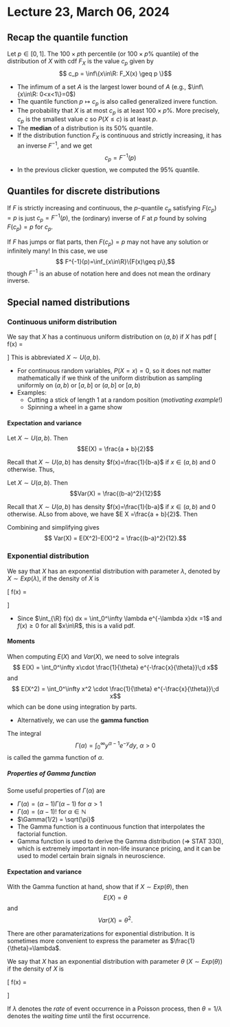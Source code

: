 # Lecture 23, March 06, 2024


## Recap the quantile function

::: {.definition name="Quantile"}
Let $p\in[0,1]$. The $100\times p$th percentile (or $100\times p\%$  quantile) of the distribution of $X$ with cdf $F_X$ is the value $c_p$ given by
        $$ c_p = \inf\{x\in\R: F_X(x) \geq p \}$$
:::

+ The infimum of a set $A$ is the largest lower bound of $A$  (e.g., $\inf\{x\in\R: 0<x<1\}=0$)
+ The quantile function $p\mapsto c_p$ is also called generalized invere function.
+ The probability that $X$ is at most $c_p$ is at least $100\times p$\%. More precisely, $c_p$ is the smallest value $c$ so $P(X\leq c)$ is at least $p$.
+ The **median** of a distribution is its 50\% quantile.
+ If the distribution function $F_X$ is continuous and strictly increasing, it has an inverse $F^{-1}$, and we get
    $$ c_p = F^{-1}(p)$$
+ In the previous clicker question, we computed the 95\% quantile. 

## Quantiles for discrete distributions

If $F$ is strictly increasing and continuous, the $p$-quantile $c_p$ satisfying $F(c_p)=p$ is just  $c_p=F^{-1}(p)$, the (ordinary) inverse of $F$ at $p$ found by solving $F(c_p)=p$ for $c_p$. 

If $F$ has jumps or flat parts, then $F(c_p)=p$ may not have any solution or infinitely many! In this case, we use 
$$ F^{-1}(p)=\inf_{x\in\R}\{F(x)\geq p\},$$
though $F^{-1}$ is an abuse of notation here and does not mean the ordinary inverse. 

## Special named distributions

### Continuous uniform distribution

::: {.definition name="Continuous uniform distribution"}
We say that $X$ has a continuous uniform distribution on $(a,b)$ if $X$ has pdf
\[ f(x) =\begin{cases}
      \frac{1}{b-a} & \mbox{ $x \in (a,b)$,} \\
      0 & \mbox{ otherwise }
   \end{cases}
\]
This is abbreviated $X \sim U(a,b)$.
:::

+ For continuous random variables, $P(X=x)=0$, so it does not matter mathematically if we think of the uniform distribution as sampling uniformly on $(a,b)$ or $[a,b]$ or $(a,b]$ or $[a,b)$
+ Examples:
  + Cutting a stick of length 1 at a random position (*motivating example*!)
  + Spinning a wheel in a game show
  
  
#### Expectation and variance

::: {.definition name="Expectation of continuous uniform distribution"}
Let $X\sim U(a,b)$. Then
$$E(X) = \frac{a + b}{2}$$
:::

::: {.proof}
Recall that $X\sim U(a,b)$ has density $f(x)=\frac{1}{b-a}$ if $x\in(a,b)$ and 0 otherwise. Thus,
\begin{align*}
 E(X) &= \int x f(x)\; d x = \int_a^b x \cdot \frac{1}{b-a}\;d x \\
 &= \frac{1}{2} \frac{b^2-a^2}{b-a}=\frac{(b-a)(b+a)}{2(b-a)}=\frac{a+b}{2}.\end{align*}
:::
::: {.definition name="Variance of continuous uniform distribution"}
Let $X\sim U(a,b)$. Then
$$Var(X) = \frac{(b-a)^2}{12}$$
:::

::: {.proof}
Recall that $X\sim U(a,b)$ has density $f(x)=\frac{1}{b-a}$ if $x\in(a,b)$ and 0 otherwise. ALso from above, we have $E X =\frac{a + b}{2}$. Then
\begin{align*}
 E(X^2) &= \int x^2 f(x)\;d x = \int_a^b x^2 \frac{1}{b-a}\;d x \\
 &= \frac{b^3-a^3}{3(b-a)}=\frac{(b-a)(b^2+ab+a^2)}{3(b-a)}=\frac{b^2+ab+a^2}{3}.\end{align*}

Combining and simplifying gives
$$ Var(X) = E(X^2)-E(X)^2 = \frac{(b-a)^2}{12}.$$
:::

### Exponential distribution

::: {.definition name="Rate-parametrization of exponential distribution"}
We say that $X$ has an exponential distribution with parameter $\lambda$, denoted by $X\sim Exp(\lambda)$, if the density of $X$ is

\[ f(x) =\begin{cases}
      \lambda e ^{- \lambda x} & \mbox{ $x >0$,} \\
      0 & \mbox{ $x \le 0$ }.
   \end{cases}
\]
:::

+ Since $\int_{\R} f(x) dx = \int_0^\infty \lambda e^{-\lambda x}dx =1$ and $f(x)\geq 0$ for all $x\in\R$, this is a valid pdf.

#### Moments
When computing $E(X)$ and $Var(X)$, we need to solve integrals
$$ E(X) = \int_0^\infty x\cdot \frac{1}{\theta} e^{-\frac{x}{\theta}}\;d x$$
and 
$$ E(X^2) = \int_0^\infty x^2 \cdot \frac{1}{\theta} e^{-\frac{x}{\theta}}\;d x$$
which can be done using integration by parts.

+ Alternatively, we can use the **gamma function**

::: {.definition name="Gamma function"}
 The integral
        $$
        \Gamma(\alpha) = \int_0^\infty y^{\alpha - 1} e^{-y} dy, \ \alpha > 0
        $$
        is called the gamma function of $\alpha$.
:::

##### Properties of Gamma function
Some useful properties of $\Gamma(\alpha)$ are

+ $\Gamma(\alpha) = (\alpha - 1)\Gamma(\alpha - 1)$ for $\alpha > 1$
+ $\Gamma(\alpha) = (\alpha - 1)!$ for $\alpha \in \mathbb{N}$
+ $\Gamma(1/2) = \sqrt{\pi}$
+ The Gamma function is a continuous function that interpolates the factorial function. 
+ Gamma function is used to derive the Gamma distribution ($\Rightarrow$ STAT 330), which is extremely important in non-life insurance pricing, and it can be used to model certain brain signals in neuroscience.

#### Expectation and variance 
With the Gamma function at hand, show that if $X\sim Exp(\theta)$, then
$$ E(X)=\theta$$
and
$$Var(X)=\theta^2.$$



There are other paramaterizations for exponential distribution.
It is sometimes more convenient to express the parameter as $\frac{1}{\theta}=\lambda$.

::: {.definition name="theta-parametrisation of exponential distribution"}
We say that $X$ has an exponential distribution with parameter $\theta$ $(X\sim Exp(\theta))$ if the density of $X$ is

\[ f(x) =\begin{cases}
      \frac{1}{\theta} e ^{- \frac{x}{\theta}} & \mbox{ $x >0$,} \\
      0 & \mbox{ $x \le 0$ }.
   \end{cases}
\]
:::

If $\lambda$ denotes the *rate* of event occurrence in a Poisson process, then $\theta = 1/\lambda$ denotes the *waiting time* until the first occurrence.